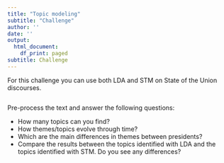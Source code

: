 ```yaml
---
title: "Topic modeling"
subtitle: "Challenge" 
author: ''
date: ''
output:
  html_document:
    df_print: paged
subtitle: Challenge
---
```


For this challenge you can use both LDA and STM on State of the Union discourses.

```r

```

Pre-process the text and answer the following questions:

- How many topics can you find?
- How themes/topics evolve through time?
- Which are the main differences in themes between presidents?
- Compare the results between the topics identified with LDA and the topics identified with STM. Do you see any differences?